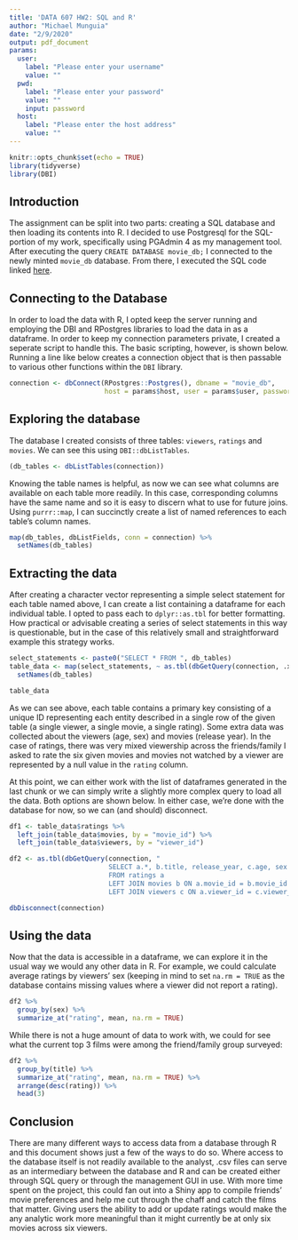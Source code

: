 ---
title: 'DATA 607 HW2: SQL and R'
author: "Michael Munguia"
date: "2/9/2020"
output: pdf_document
params:
  user:
    label: "Please enter your username"
    value: ""
  pwd:
    label: "Please enter your password"
    value: ""
    input: password
  host:
    label: "Please enter the host address"
    value: ""
---

```{r setup, include=FALSE}
knitr::opts_chunk$set(echo = TRUE)
library(tidyverse)
library(DBI)
```

## Introduction

The assignment can be split into two parts: creating a SQL database and then loading its contents into R. I decided to use Postgresql for the SQL-portion of my work, specifically using PGAdmin 4 as my management tool. After executing the query `CREATE DATABASE movie_db;` I connected to the newly minted `movie_db` database. From there, I executed the SQL code linked [here](https://raw.githubusercontent.com/mijomu/DATA-607/master/HW1/transfers.csv).

## Connecting to the Database
In order to load the data with R, I opted keep the server running and employing the DBI and RPostgres libraries to load the data in as a dataframe. In order to keep my connection parameters private, I created a seperate script to handle this. The basic scripting, however, is shown below. Running a line like below creates a connection object that is then passable to various other functions within the `DBI` library.
```{r}
connection <- dbConnect(RPostgres::Postgres(), dbname = "movie_db",
                        host = params$host, user = params$user, password = params$pwd)
```

## Exploring the database
The database I created consists of three tables: `viewers`, `ratings` and `movies`. We can see this using `DBI::dbListTables`.
``` {r}
(db_tables <- dbListTables(connection))
```

Knowing the table names is helpful, as now we can see what columns are available on each table more readily. In this case, corresponding columns have the same name and so it is easy to discern what to use for future joins. Using `purrr::map`, I can succinctly create a list of named references to each table's column names.
```{r}
map(db_tables, dbListFields, conn = connection) %>%
  setNames(db_tables)
```

## Extracting the data
After creating a character vector representing a simple select statement for each table named above, I can create a list containing a dataframe for each individual table. I opted to pass each to `dplyr::as.tbl` for better formatting. How practical or advisable creating a series of select statements in this way is questionable, but in the case of this relatively small and straightforward example this strategy works.
```{r}
select_statements <- paste0("SELECT * FROM ", db_tables)
table_data <- map(select_statements, ~ as.tbl(dbGetQuery(connection, .x))) %>%
  setNames(db_tables)

table_data
```

As we can see above, each table contains a primary key consisting of a unique ID representing each entity described in a single row of the given table (a single viewer, a single movie, a single rating). Some extra data was collected about the viewers (age, sex) and movies (release year). In the case of ratings, there was very mixed viewership across the friends/family I asked to rate the six given movies and movies not watched by a viewer are represented by a null value in the `rating` column.  

At this point, we can either work with the list of dataframes generated in the last chunk or we can simply write a slightly more complex query to load all the data. Both options are shown below. In either case, we're done with the database for now, so we can (and should) disconnect.
```{r}
df1 <- table_data$ratings %>% 
  left_join(table_data$movies, by = "movie_id") %>% 
  left_join(table_data$viewers, by = "viewer_id")

df2 <- as.tbl(dbGetQuery(connection, "
                         SELECT a.*, b.title, release_year, c.age, sex
                         FROM ratings a
                         LEFT JOIN movies b ON a.movie_id = b.movie_id
                         LEFT JOIN viewers c ON a.viewer_id = c.viewer_id;"))

dbDisconnect(connection)
```

## Using the data
Now that the data is accessible in a dataframe, we can explore it in the usual way we would any other data in R. For example, we could calculate average ratings by viewers' sex (keeping in mind to set `na.rm = TRUE` as the database contains missing values where a viewer did not report a rating).
```{r}
df2 %>% 
  group_by(sex) %>% 
  summarize_at("rating", mean, na.rm = TRUE)
```

While there is not a huge amount of data to work with, we could for see what the current top 3 films were among the friend/family group surveyed:
```{r}
df2 %>%
  group_by(title) %>%
  summarize_at("rating", mean, na.rm = TRUE) %>%
  arrange(desc(rating)) %>% 
  head(3)
```

## Conclusion

There are many different ways to access data from a database through R and this document shows just a few of the ways to do so. Where access to the database itself is not readily available to the analyst, .csv files can serve as an intermediary between the database and R and can be created either through SQL query or through the management GUI in use. With more time spent on the project, this could fan out into a Shiny app to compile friends' movie preferences and help me cut through the chaff and catch the films that matter. Giving users the ability to add or update ratings would make the any analytic work more meaningful than it might currently be at only six movies across six viewers.